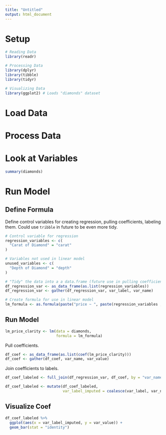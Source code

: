 ```yaml
---
title: "Untitled"
output: html_document
---
```


# Setup

```r
# Reading Data
library(readr)

# Processing Data
library(dplyr)
library(tibble)
library(tidyr)

# Visualizing Data
library(ggplot2) # Loads "diamonds" dataset
```

# Load Data

# Process Data

# Look at Variables

```r
summary(diamonds)
```

# Run Model

## Define Formula

Define control variables for creating regression, pulling coefficients, labeling them. Could use `tribble` in future to be even more tidy.

```r
# Control variable for regression
regression_variables <- c(
  "Carat of Diamond" = "carat"
)

# Variables not used in linear model
unused_variables <- c(
  "Depth of Diamond" = "depth"
)

# "Tidy" the data into a a data.frame (future use in pulling coefficients)
df_regression_var <- as_data_frame(as.list(regression_variables))
df_regression_var <- gather(df_regression_var, var_label, var_name)

# Create formula for use in linear model
lm_formula <- as.formula(paste("price ~ ", paste(regression_variables , collapse= " + ")))
```


## Run Model

```r
lm_price_clarity <- lm(data = diamonds, 
                       formula = lm_formula) 
```

Pull coefficients.

```r
df_coef <- as_data_frame(as.list(coef(lm_price_clarity)))
df_coef <- gather(df_coef, var_name, var_value)
```

Join coefficients to labels.

```r
df_coef_labeled <- full_join(df_regression_var, df_coef, by = "var_name")

df_coef_labeled <- mutate(df_coef_labeled,
                          var_label_imputed = coalesce(var_label, var_name))
```

## Visualize Coef

```r
df_coef_labeled %>% 
  ggplot(aes(x = var_label_imputed, y = var_value)) +
  geom_bar(stat = "identity")
```

